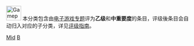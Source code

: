 {{empty category}}

[[Image:Gamepad.svg|40px]] 本分类包含由[[Wikipedia:电子游戏专题|电子游戏专题]]评为'''乙级'''和'''中重要度'''的条目，评级後条目会自动归入对应的子分类，详见[[Wikipedia:电子游戏专题/评级|评级指南]]。

[[Category:乙级电子游戏条目|Mid]]
[[Category:中重要度电子游戏条目|B]]